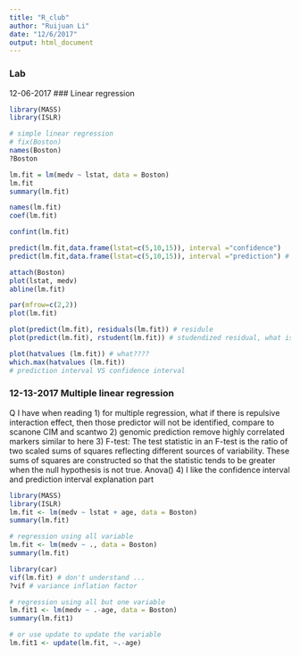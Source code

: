 ```yaml
---
title: "R_club"
author: "Ruijuan Li"
date: "12/6/2017"
output: html_document
---
```


### Lab

12-06-2017 
### Linear regression 
```r
library(MASS)
library(ISLR)

# simple linear regression 
# fix(Boston)
names(Boston)
?Boston

lm.fit = lm(medv ~ lstat, data = Boston)
lm.fit
summary(lm.fit)

names(lm.fit)
coef(lm.fit)

confint(lm.fit)

predict(lm.fit,data.frame(lstat=c(5,10,15)), interval ="confidence")
predict(lm.fit,data.frame(lstat=c(5,10,15)), interval ="prediction") # difference between these two 

attach(Boston)
plot(lstat, medv)
abline(lm.fit)

par(mfrow=c(2,2))
plot(lm.fit)

plot(predict(lm.fit), residuals(lm.fit)) # residule 
plot(predict(lm.fit), rstudent(lm.fit)) # studendized residual, what is this? 

plot(hatvalues (lm.fit)) # what???? 
which.max(hatvalues (lm.fit))
# prediction interval VS confidence interval 
```

### 12-13-2017 Multiple linear regression 
Q I have when reading 
1) for multiple regression, what if there is repulsive interaction effect, then those predictor will not be identified, compare to scanone  CIM  and scantwo 
2) genomic prediction remove highly correlated markers similar to here
3) F-test: The test statistic in an F-test is the ratio of two scaled sums of squares reflecting different sources of variability. These sums of squares are constructed so that the statistic tends to be greater when the null hypothesis is not true. Anova() 
4) I like the confidence interval and prediction interval explanation part 
```r
library(MASS)
library(ISLR)
lm.fit <- lm(medv ~ lstat + age, data = Boston) 
summary(lm.fit)

# regression using all variable 
lm.fit <- lm(medv ~ ., data = Boston)
summary(lm.fit)

library(car)
vif(lm.fit) # don't understand ... 
?vif # variance inflation factor 

# regression using all but one variable 
lm.fit1 <- lm(medv ~ .-age, data = Boston)
summary(lm.fit1)

# or use update to update the variable 
lm.fit1 <- update(lm.fit, ~.-age) 
```


